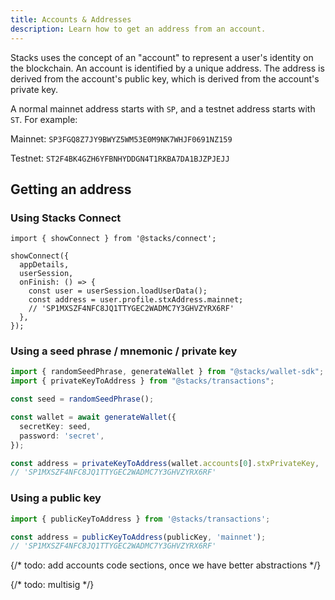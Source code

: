 ```yaml
---
title: Accounts & Addresses
description: Learn how to get an address from an account.
---
```


Stacks uses the concept of an "account" to represent a user's identity on the blockchain. An account is identified by a unique address. The address is derived from the account's public key, which is derived from the account's private key.

A normal mainnet address starts with `SP`, and a testnet address starts with `ST`. For example:

Mainnet: `SP3FGQ8Z7JY9BWYZ5WM53E0M9NK7WHJF0691NZ159`

Testnet: `ST2F4BK4GZH6YFBNHYDDGN4T1RKBA7DA1BJZPJEJJ`

## Getting an address

### Using Stacks Connect

```tsx -n
import { showConnect } from '@stacks/connect';

showConnect({
  appDetails,
  userSession,
  onFinish: () => {
    const user = userSession.loadUserData();
    const address = user.profile.stxAddress.mainnet;
    // 'SP1MXSZF4NFC8JQ1TTYGEC2WADMC7Y3GHVZYRX6RF'
  },
});
```

### Using a seed phrase / mnemonic / private key

```ts -n
import { randomSeedPhrase, generateWallet } from "@stacks/wallet-sdk";
import { privateKeyToAddress } from "@stacks/transactions";

const seed = randomSeedPhrase();

const wallet = await generateWallet({
  secretKey: seed,
  password: 'secret',
});

const address = privateKeyToAddress(wallet.accounts[0].stxPrivateKey, 'mainnet');
// 'SP1MXSZF4NFC8JQ1TTYGEC2WADMC7Y3GHVZYRX6RF'
```

### Using a public key

```ts -n
import { publicKeyToAddress } from '@stacks/transactions';

const address = publicKeyToAddress(publicKey, 'mainnet');
// 'SP1MXSZF4NFC8JQ1TTYGEC2WADMC7Y3GHVZYRX6RF'
```

{/* todo: add accounts code sections, once we have better abstractions */}

{/* todo: multisig */}
